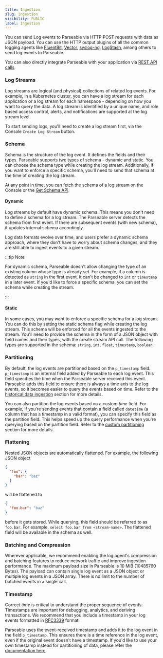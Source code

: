 ```yaml
---
title: Ingestion
slug: ingestion
visibility: PUBLIC
label: Ingestion
---
```


<head>
<title>Parseable Ingestion Concepts | Parseable</title>
<meta charSet="utf-8" />
<meta name="twitter:card" content="summary" />
</head>

You can send Log events to Parseable via HTTP POST requests with data as JSON payload. You can use the HTTP output plugins of all the common logging agents like [FluentBit](https://www.parseable.com/docs/log-ingestion/agents/fluentbit), [Vector](https://www.parseable.com/docs/log-ingestion/agents/vector), [syslog-ng](https://www.parseable.com/docs/log-ingestion/agents/syslog-ng), [LogStash](https://www.elastic.co/guide/en/logstash/current/plugins-outputs-http.html),  among others to send log events to Parseable. 

You can also directly integrate Parseable with your application via [REST API calls](https://parseable.com/docs/category/application-integration).

### Log Streams

Log streams are logical (and physical) collections of related log events. For example, in a Kubernetes cluster, you can have a log stream for each application or a log stream for each namespace - depending on how you want to query the data. A log stream is identified by a unique name, and role based access control, alerts, and notifications are supported at the log stream level.

To start sending logs, you'll need to create a log stream first, via the Console `Create Log Stream` button. 

### Schema

Schema is the structure of the log event. It defines the fields and their types. Parseable supports two types of schema - dynamic and static. You can choose the schema type while creating the log stream. Additionally, if you want to enforce a specific schema, you'll need to send that schema at the time of creating the log stream.

At any point in time, you can fetch the schema of a log stream on the Console or the [Get Schema API](https://www.postman.com/parseable/workspace/parseable/request/22353706-cd821423-8b9d-4ce6-9d93-8926390eb82b).

#### Dynamic

Log streams by default have dynamic schema. This means you don't need to define a schema for a log stream. The Parseable server detects the schema from first event. If there are subsequent events (with new schema), it updates internal schema accordingly.

Log data formats evolve over time, and users prefer a dynamic schema approach, where they don't have to worry about schema changes, and they are still able to ingest events to a given stream. 

:::tip Note

For dynamic schema, Parseable doesn't allow changing the type of an existing column whose type is already set. For example, if a column is detected as `string` in the first event, it can't be changed to `int` or `timestamp` in a later event. If you'd like to force a specific schema, you can set the schema while creating the stream.

:::

#### Static

In some cases, you may want to enforce a specific schema for a log stream. You can do this by setting the static schema flag while creating the log stream. This schema will be enforced for all the events ingested to the stream. You'll need to provide the schema in the form of a JSON object with field names and their types, with the create stream API call. The following types are supported in the schema: `string`, `int`, `float`, `timestamp`, `boolean`.

### Partitioning

By default, the log events are partitioned based on the `p_timestamp` field. `p_timestamp` is an internal field added by Parseable to each log event. This field specifies the time when the Parseable server received this event. Parseable adds this field to ensure there is always a time axis to the log events, so it becomes easier to query the events based on time. Refer to the [historical data ingestion](/docs/concepts/historical) section for more details.

You can also partition the log events based on a custom _time_ field. For example, if you're sending events that contain a field called `datetime` (a column that has a timestamp in a valid format), you can specify this field as the partition field. This helps speed up the query performance when you're querying based on the partition field. Refer to the [custom partitioning](/docs/concepts/partitioning) section for more details.

### Flattening

Nested JSON objects are automatically flattened. For example, the following JSON object

```json
{
  "foo": {
    "bar": "baz"
  }
}
```

will be flattened to

```json
{
  "foo.bar": "baz"
}
```

before it gets stored. While querying, this field should be referred to as `foo.bar`. For example, `select foo.bar from <stream-name>`. The flattened field will be available in the schema as well.

### Batching and Compression

Wherever applicable, we recommend enabling the log agent's compression and batching features to reduce network traffic and improve ingestion performance. The maximum payload size in Parseable is 10 MiB (10485760 Bytes). The payload can contain single log event as a JSON object or multiple log events in a JSON array. There is no limit to the number of batched events in a single call. 

### Timestamp

Correct *time* is critical to understand the proper sequence of events. Timestamps are important for debugging, analytics, and deriving transactions. We recommend that you include a timestamp in your log events formatted in [RFC3339](https://tools.ietf.org/html/rfc3339) format.

Parseable uses the event-received timestamp and adds it to the log event in the field `p_timestamp`. This ensures there is a time reference in the log event, even if the original event doesn't have a timestamp. If you'd like to use your own timestamp instead for partitioning of data, please refer the [documentation here](https://www.parseable.com/docs/concepts/historical#time-partitioning-in-parseable).
